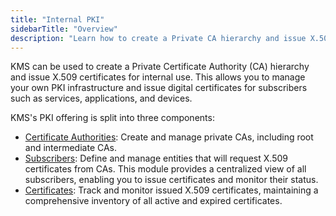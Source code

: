 ```yaml
---
title: "Internal PKI"
sidebarTitle: "Overview"
description: "Learn how to create a Private CA hierarchy and issue X.509 certificates."
---
```


KMS can be used to create a Private Certificate Authority (CA) hierarchy and issue X.509 certificates for internal use. This allows you to manage your own PKI infrastructure and issue digital certificates for subscribers such as services, applications, and devices.

KMS's PKI offering is split into three components:

- [Certificate Authorities](/documentation/platform/pki/private-ca): Create and manage private CAs, including root and intermediate CAs.
- [Subscribers](/documentation/platform/pki/subscribers): Define and manage entities that will request X.509 certificates from CAs. This module provides a centralized view of all subscribers, enabling you to issue certificates and monitor their status.
- [Certificates](/documentation/platform/pki/certificates): Track and monitor issued X.509 certificates, maintaining a comprehensive inventory of all active and expired certificates.
